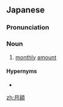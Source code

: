 ==Japanese==
{{ja-kanjitab|げつ|がく|yomi=on}}

===Pronunciation===
{{ja-pron|げつがく|y=o}}

===Noun===
{{ja-noun|げつがく}}

# [[monthly]] [[amount]]

====Hypernyms====
* {{l/ja|金額}}

[[zh:月額]]